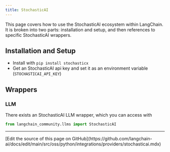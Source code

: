 ```yaml
---
title: StochasticAI
---
```


This page covers how to use the StochasticAI ecosystem within LangChain.
It is broken into two parts: installation and setup, and then references to specific StochasticAI wrappers.

## Installation and Setup
- Install with `pip install stochasticx`
- Get an StochasticAI api key and set it as an environment variable (`STOCHASTICAI_API_KEY`)

## Wrappers

### LLM

There exists an StochasticAI LLM wrapper, which you can access with
```python
from langchain_community.llms import StochasticAI
```

---

<Callout icon="pen-to-square" iconType="regular">
  [Edit the source of this page on GitHub](https://github.com/langchain-ai/docs/edit/main/src/oss/python/integrations/providers/stochasticai.mdx)
</Callout>
